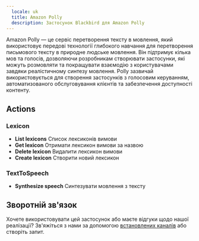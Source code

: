 ```yaml
---
  locale: uk
  title: Amazon Polly
  description: Застосунок Blackbird для Amazon Polly
---
```


<LinkCard title="Переглянути на Github" target="_blank" href="https://github.com/bb-io/AmazonPolly" icon="github" />

Amazon Polly — це сервіс перетворення тексту в мовлення, який використовує передові технології глибокого навчання для перетворення письмового тексту в природне людське мовлення. Він підтримує кілька мов та голосів, дозволяючи розробникам створювати застосунки, які можуть розмовляти та покращувати взаємодію з користувачами завдяки реалістичному синтезу мовлення. Polly зазвичай використовується для створення застосунків з голосовим керуванням, автоматизованого обслуговування клієнтів та забезпечення доступності контенту.

## Actions

### Lexicon
- **List lexicons** Список лексиконів вимови
- **Get lexicon** Отримати лексикон вимови за назвою
- **Delete lexicon** Видалити лексикон вимови
- **Create lexicon** Створити новий лексикон

### TextToSpeech
- **Synthesize speech** Синтезувати мовлення з тексту

## Зворотній зв'язок

Хочете використовувати цей застосунок або маєте відгуки щодо нашої реалізації? Зв'яжіться з нами за допомогою [встановлених каналів](https://www.blackbird.io/) або створіть запит.